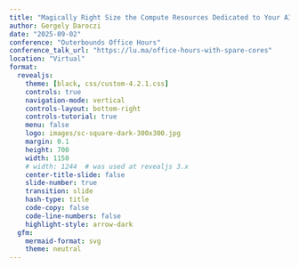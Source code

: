 ```yaml
---
title: "Magically Right Size the Compute Resources Dedicated to Your AI/ML Workloads"
author: Gergely Daroczi
date: "2025-09-02"
conference: "Outerbounds Office Hours"
conference_talk_url: "https://lu.ma/office-hours-with-spare-cores"
location: "Virtual"
format:
  revealjs:
    theme: [black, css/custom-4.2.1.css]
    controls: true
    navigation-mode: vertical
    controls-layout: bottom-right
    controls-tutorial: true
    menu: false
    logo: images/sc-square-dark-300x300.jpg
    margin: 0.1
    height: 700
    width: 1150
    # width: 1244  # was used at revealjs 3.x
    center-title-slide: false
    slide-number: true
    transition: slide
    hash-type: title
    code-copy: false
    code-line-numbers: false
    highlight-style: arrow-dark
  gfm:
    mermaid-format: svg
    theme: neutral
---
```

